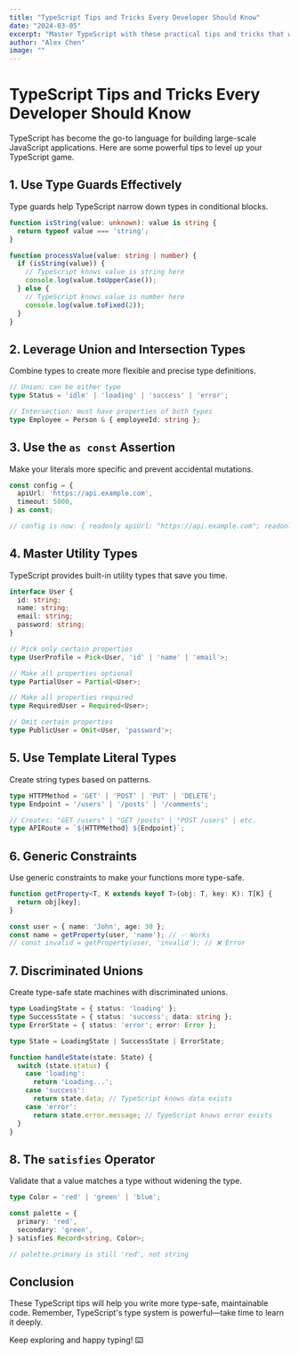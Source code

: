 ```yaml
---
title: "TypeScript Tips and Tricks Every Developer Should Know"
date: "2024-03-05"
excerpt: "Master TypeScript with these practical tips and tricks that will make your code more robust and maintainable."
author: "Alex Chen"
image: ""
---
```


# TypeScript Tips and Tricks Every Developer Should Know

TypeScript has become the go-to language for building large-scale JavaScript applications. Here are some powerful tips to level up your TypeScript game.

## 1. Use Type Guards Effectively

Type guards help TypeScript narrow down types in conditional blocks.

```typescript
function isString(value: unknown): value is string {
  return typeof value === 'string';
}

function processValue(value: string | number) {
  if (isString(value)) {
    // TypeScript knows value is string here
    console.log(value.toUpperCase());
  } else {
    // TypeScript knows value is number here
    console.log(value.toFixed(2));
  }
}
```

## 2. Leverage Union and Intersection Types

Combine types to create more flexible and precise type definitions.

```typescript
// Union: can be either type
type Status = 'idle' | 'loading' | 'success' | 'error';

// Intersection: must have properties of both types
type Employee = Person & { employeeId: string };
```

## 3. Use the `as const` Assertion

Make your literals more specific and prevent accidental mutations.

```typescript
const config = {
  apiUrl: 'https://api.example.com',
  timeout: 5000,
} as const;

// config is now: { readonly apiUrl: "https://api.example.com"; readonly timeout: 5000; }
```

## 4. Master Utility Types

TypeScript provides built-in utility types that save you time.

```typescript
interface User {
  id: string;
  name: string;
  email: string;
  password: string;
}

// Pick only certain properties
type UserProfile = Pick<User, 'id' | 'name' | 'email'>;

// Make all properties optional
type PartialUser = Partial<User>;

// Make all properties required
type RequiredUser = Required<User>;

// Omit certain properties
type PublicUser = Omit<User, 'password'>;
```

## 5. Use Template Literal Types

Create string types based on patterns.

```typescript
type HTTPMethod = 'GET' | 'POST' | 'PUT' | 'DELETE';
type Endpoint = '/users' | '/posts' | '/comments';

// Creates: "GET /users" | "GET /posts" | "POST /users" | etc.
type APIRoute = `${HTTPMethod} ${Endpoint}`;
```

## 6. Generic Constraints

Use generic constraints to make your functions more type-safe.

```typescript
function getProperty<T, K extends keyof T>(obj: T, key: K): T[K] {
  return obj[key];
}

const user = { name: 'John', age: 30 };
const name = getProperty(user, 'name'); // ✅ Works
// const invalid = getProperty(user, 'invalid'); // ❌ Error
```

## 7. Discriminated Unions

Create type-safe state machines with discriminated unions.

```typescript
type LoadingState = { status: 'loading' };
type SuccessState = { status: 'success'; data: string };
type ErrorState = { status: 'error'; error: Error };

type State = LoadingState | SuccessState | ErrorState;

function handleState(state: State) {
  switch (state.status) {
    case 'loading':
      return 'Loading...';
    case 'success':
      return state.data; // TypeScript knows data exists
    case 'error':
      return state.error.message; // TypeScript knows error exists
  }
}
```

## 8. The `satisfies` Operator

Validate that a value matches a type without widening the type.

```typescript
type Color = 'red' | 'green' | 'blue';

const palette = {
  primary: 'red',
  secondary: 'green',
} satisfies Record<string, Color>;

// palette.primary is still 'red', not string
```

## Conclusion

These TypeScript tips will help you write more type-safe, maintainable code. Remember, TypeScript's type system is powerful—take time to learn it deeply.

Keep exploring and happy typing! ⌨️

